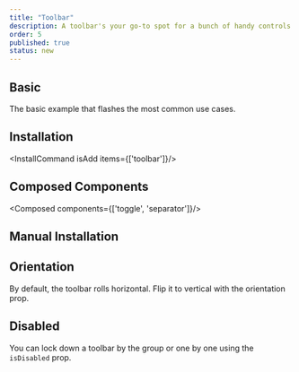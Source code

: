 ```yaml
---
title: "Toolbar"
description: A toolbar's your go-to spot for a bunch of handy controls like buttons, dropdowns, and checkboxes. Navigate through 'em using your arrow keys smooth and simple!
order: 5
published: true
status: new
---
```



## Basic
The basic example that flashes the most common use cases.
<How isCenter={false} toUse="controls/toolbar-demo" />

## Installation
<InstallCommand isAdd items={['toolbar']}/>

## Composed Components
<Composed components={['toggle', 'separator']}/>


## Manual Installation
<SourceCode toShow='toolbar'/>


## Orientation
By default, the toolbar rolls horizontal. Flip it to vertical with the orientation prop.

<How isCenter={false} toUse="controls/toolbar-orientation-demo" />


## Disabled
You can lock down a toolbar by the group or one by one using the `isDisabled` prop.

<How isCenter={false} toUse="controls/toolbar-disabled-demo" />
